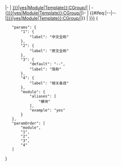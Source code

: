 <includeonly>|-
| [[{{#ifeq:{{{module|}}}|yes|Module|Template}}:CGroup/{{{1|}}}|{{{1|}}}]]
| -{[[{{#ifeq:{{{module|}}}|yes|Module|Template}}:CGroup/{{{2|}}}|{{{2|}}}]]}-
| {{#ifeq:{{{3|--}}}|--|--|[[{{#ifeq:{{{module|}}}|yes|Module|Template}}:CGroup/{{{3|}}}|{{{3|}}}]]}}
| [[{{{4|}}}]]</includeonly><noinclude>{{documentation}}
<templatedata>
{
	"params": {
		"1": {
			"label": "中文全称"
		},
		"2": {
			"label": "原文全称"
		},
		"3": {
			"default": "--",
			"label": "简称"
		},
		"4": {
			"label": "相关条目"
		},
		"module": {
			"aliases": [
				"模块"
			],
			"example": "yes"
		}
	},
	"paramOrder": [
		"module",
		"1",
		"2",
		"3",
		"4"
	]
}
</templatedata>